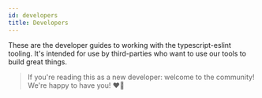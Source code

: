 ```yaml
---
id: developers
title: Developers
---
```


These are the developer guides to working with the typescript-eslint tooling.
It's intended for use by third-parties who want to use our tools to build great things.

> If you're reading this as a new developer: welcome to the community!
> We're happy to have you! ❤️‍🔥
